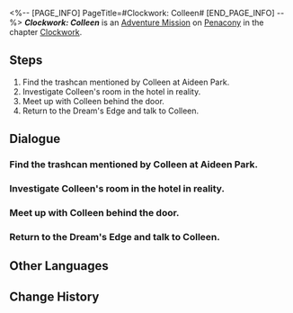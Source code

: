 <%-- [PAGE_INFO]
PageTitle=#Clockwork: Colleen#
[END_PAGE_INFO] --%>
{{Stub|Dialogue.}}
{{Mission Infobox
|id            = 4240306
|title         = 
|image         = <!--Mission Clockwork Colleen.png-->
|type          = Adventure
|event_name    = 
|chapter       = Clockwork
|requirements  = [[Trailblaze Mission]] ''[[Gentleness, the Name of Nocturne]]'' completed
|summary       = <!--official mission summary from Fate's Atlas-->
|characters    = Colleen; Trailblazer
|startLocation = [[Penacony]] - [[Golden Hour]]
|world         = Penacony
|area          = Golden Hour
|prev          = 
|next          = 
|rewards       = Trailblaze EXP*100; Stellar Jade*10; Refined Aether*3; Clock Credits*180; Credit*20,000
}}
'''''Clockwork: Colleen''''' is an [[Adventure Mission]] on [[Penacony]] in the chapter [[Clockwork]].

==Steps==
# Find the trashcan mentioned by Colleen at Aideen Park.
# Investigate Colleen's room in the hotel in reality.
# Meet up with Colleen behind the door.
# Return to the Dream's Edge and talk to Colleen.

<!--
==Gameplay Notes==

--><!--
==Trial Character==

-->
==Dialogue==
{{Stub Dialogue}}
{{Dialogue Start}}
:{{tx}}
{{Dialogue End}}

===Find the trashcan mentioned by Colleen at Aideen Park.===
{{Mission Description|type=adventure|location=Golden Hour|update|Tick... tock! Quick, adjust the hands... Tick, tock!<br />People's minds await your exploration. Help them regain their true selves!}}
{{Dialogue Start}}
:{{tx}}
{{Dialogue End}}

===Investigate Colleen's room in the hotel in reality.===
{{Dialogue Start}}
:{{tx}}
{{Dialogue End}}

===Meet up with Colleen behind the door.===
{{Dialogue Start}}
:{{tx}}
{{Dialogue End}}

===Return to the Dream's Edge and talk to Colleen.===
{{Dialogue Start}}
:{{tx}}
{{Dialogue End}}

==Other Languages==
{{Other Languages
|en   = Clockwork: Colleen
|zhs  = 钟表把戏：科琳
|zht  = 鐘錶把戲：科琳
|ja   = クロックトリック：コリン
|ko   = 시계 트릭: 콜린
|es   = Trucorreloj: Colleen
|fr   = Pouvoir de la Pendule&nbsp;: Colleen
|ru   = Заводной механизм: Коллин
|th   = กลนาฬิกา: Colleen
|vi   = Thủ Thuật Đồng Hồ: Colleen
|de   = Uhrwerk: Colleen
|id   = Clockwork: Colleen
|pt   = Truquelógio: Colleen
}}

==Change History==
{{Change History|2.0}}
